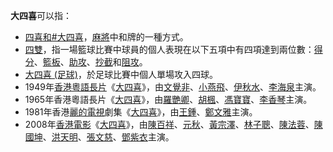 '''大四喜'''可以指：
*[[四喜和#大四喜|四喜和#大四喜]]，[[麻將|麻將]]中和牌的一種方式。
*[[四双|四雙]]，指一場籃球比賽中球員的個人表現在以下五項中有四項達到兩位數：[[得分|得分]]、[[篮板球|籃板]]、[[助攻|助攻]]、[[抢断|抄截]]和[[盖帽|阻攻]]。
*[[大四喜_(足球)|大四喜 (足球)]]，於足球比賽中個人單場攻入四球。
*1949年[[香港|香港]][[粵語長片|粵語長片]]《[[大四喜_(1949年電影)|大四喜]]》，由[[文覺非|文覺非]]、[[小燕飛|小燕飛]]、[[伊秋水|伊秋水]]、[[李海泉|李海泉]]主演。
*1965年香港粵語長片《[[大四喜_(1965年電影)|大四喜]]》，由[[羅艷卿|羅艷卿]]、[[胡楓|胡楓]]、[[馮寶寶|馮寶寶]]、[[李香琴|李香琴]]主演。
*1981年香港[[麗的電視|麗的電視]]劇集《[[大四喜_(1981年劇集)|大四喜]]》，由[[王鍾_(香港)|王鍾]]、[[鄭文雅|鄭文雅]]主演。
*2008年[[香港電影|香港電影]]《[[大四喜_(2008年電影)|大四喜]]》，由[[陳百祥|陳百祥]]、[[元秋|元秋]]、[[黃宗澤|黃宗澤]]、[[林子聰|林子聰]]、[[陳法蓉|陳法蓉]]、[[陳國坤|陳國坤]]、[[洪天明|洪天明]]、[[張文慈|張文慈]]、[[鄧紫衣|鄧紫衣]]主演。
{{disambig|Cat=三字作品消歧义}}
